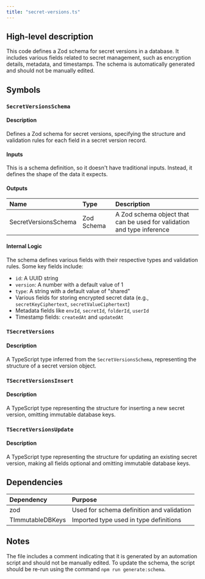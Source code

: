```yaml
---
title: "secret-versions.ts"
---
```


## High-level description
This code defines a Zod schema for secret versions in a database. It includes various fields related to secret management, such as encryption details, metadata, and timestamps. The schema is automatically generated and should not be manually edited.

## Symbols

### `SecretVersionsSchema`
#### Description
Defines a Zod schema for secret versions, specifying the structure and validation rules for each field in a secret version record.

#### Inputs
This is a schema definition, so it doesn't have traditional inputs. Instead, it defines the shape of the data it expects.

#### Outputs
| Name | Type | Description |
|:-----|:-----|:------------|
| SecretVersionsSchema | Zod Schema | A Zod schema object that can be used for validation and type inference |

#### Internal Logic
The schema defines various fields with their respective types and validation rules. Some key fields include:
- `id`: A UUID string
- `version`: A number with a default value of 1
- `type`: A string with a default value of "shared"
- Various fields for storing encrypted secret data (e.g., `secretKeyCiphertext`, `secretValueCiphertext`)
- Metadata fields like `envId`, `secretId`, `folderId`, `userId`
- Timestamp fields: `createdAt` and `updatedAt`

### `TSecretVersions`
#### Description
A TypeScript type inferred from the `SecretVersionsSchema`, representing the structure of a secret version object.

### `TSecretVersionsInsert`
#### Description
A TypeScript type representing the structure for inserting a new secret version, omitting immutable database keys.

### `TSecretVersionsUpdate`
#### Description
A TypeScript type representing the structure for updating an existing secret version, making all fields optional and omitting immutable database keys.

## Dependencies
| Dependency | Purpose |
|:-----------|:--------|
| zod | Used for schema definition and validation |
| TImmutableDBKeys | Imported type used in type definitions |

## Notes
The file includes a comment indicating that it is generated by an automation script and should not be manually edited. To update the schema, the script should be re-run using the command `npm run generate:schema`.